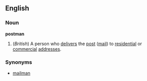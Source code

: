 ==English==
===Noun===
'''postman'''
#(''British'') A person who [[deliver]]s the [[post]] ([[mail]]) to [[residential]] or [[commercial]] [[address]]es.
===Synonyms===
*[[mailman]]
